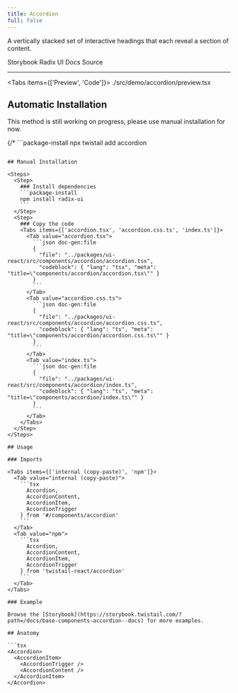 ```yaml
---
title: Accordion
full: false
---
```


A vertically stacked set of interactive headings that each reveal a section of content.

<Badges>
  <BadgeLink href="https://storybook.twistail.com/?path=/docs/base-components-accordion--docs" external>
    Storybook
  </BadgeLink>
  <BadgeLink href="https://www.radix-ui.com/primitives/docs/components/accordion#api-reference" external>
    Radix UI Docs
  </BadgeLink>
  <BadgeLink href="https://github.com/riipandi/twistail/tree/main/packages/ui-react/src/components/accordion" external>
    Source
  </BadgeLink>
</Badges>

---


<Tabs items={['Preview', 'Code']}>
  <Tab value="Preview" className="rounded-b-xl flex min-h-44 flex-wrap items-center justify-center gap-4 py-20 not-prose">
    <Demo />
  </Tab>
  <Tab value="Code">
    <include cwd lang="tsx">./src/demo/accordion/preview.tsx</include>
  </Tab>
</Tabs>

## Automatic Installation

<Callout type='warn'>
  This method is still working on progress, please use manual installation for now.
</Callout>

{/* ```package-install
npx twistail add accordion
``` */}

## Manual Installation

<Steps>
  <Step>
    ### Install dependencies
    ```package-install
    npm install radix-ui
    ```
  </Step>
  <Step>
    ### Copy the code
    <Tabs items={['accordion.tsx', 'accordion.css.ts', 'index.ts']}>
      <Tab value="accordion.tsx">
        ```json doc-gen:file
        {
          "file": "../packages/ui-react/src/components/accordion/accordion.tsx",
          "codeblock": { "lang": "tsx", "meta": "title=\"components/accordion/accordion.tsx\"" }
        }
        ```
      </Tab>
      <Tab value="accordion.css.ts">
        ```json doc-gen:file
        {
          "file": "../packages/ui-react/src/components/accordion/accordion.css.ts",
          "codeblock": { "lang": "ts", "meta": "title=\"components/accordion/accordion.css.ts\"" }
        }
        ```
      </Tab>
      <Tab value="index.ts">
        ```json doc-gen:file
        {
          "file": "../packages/ui-react/src/components/accordion/index.ts",
          "codeblock": { "lang": "ts", "meta": "title=\"components/accordion/index.ts\"" }
        }
        ```
      </Tab>
    </Tabs>
  </Step>
</Steps>

## Usage

### Imports

<Tabs items={['internal (copy-paste)', 'npm']}>
  <Tab value="internal (copy-paste)">
    ```tsx
      Accordion,
      AccordionContent,
      AccordionItem,
      AccordionTrigger
    } from '#/components/accordion'
    ```
  </Tab>
  <Tab value="npm">
    ```tsx
      Accordion,
      AccordionContent,
      AccordionItem,
      AccordionTrigger
    } from 'twistail-react/accordion'
    ```
  </Tab>
</Tabs>

### Example

Browse the [Storybook](https://storybook.twistail.com/?path=/docs/base-components-accordion--docs) for more examples.

## Anatomy

```tsx
<Accordion>
  <AccordionItem>
    <AccordionTrigger />
    <AccordionContent />
  </AccordionItem>
</Accordion>
```
